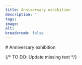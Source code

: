 ```yaml
---
title: Anniversary exhibition
description: ''
tags:
image: 
alt: 
breadcrumb: false
---
```



<SitatHero 
    title='About the Anniversary exhibition'
    ingress='«Lorem ipsum dolor sit amet, consectetur adipiscing elit, sed do eiusmod tempor incididunt ut 
    quis nostrud e. Duis aute irure dolor in reprehenderit in volu.»'
    footer='LANDSLOVJUBILEET' 
/>
<Spacer height={30} />

<Container>
    # Anniversary exhibition 
    <SubTextsCards items={site} meta={meta.bolkene.items} columns={3} gap={10} />
</Container>




 


 

{/* TO DO: Update missing text */}



 